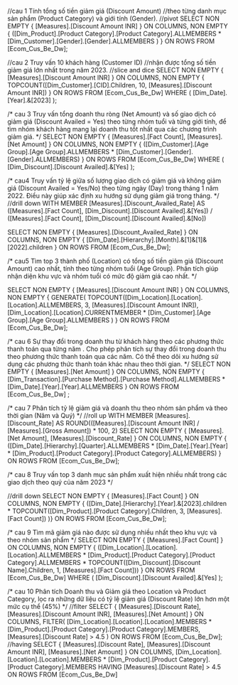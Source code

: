 //cau 1 Tính tổng số tiền giảm giá (Discount Amount) 
//theo từng danh mục sản phẩm (Product Category) và giới tính (Gender).
//pivot
SELECT 
    NON EMPTY { [Measures].[Discount Amount INR] } ON COLUMNS,
    NON EMPTY { 
        ([Dim_Product].[Product Category].[Product Category].ALLMEMBERS * 
         [Dim_Customer].[Gender].[Gender].ALLMEMBERS ) 
    } ON ROWS
FROM [Ecom_Cus_Be_Dw];


//cau 2 Truy vấn 10 khách hàng (Customer ID) 
//nhận được tổng số tiền giảm giá lớn nhất trong năm 2023.
//slice and dice
SELECT 
    NON EMPTY { [Measures].[Discount Amount INR] } ON COLUMNS, 
    NON EMPTY { 
		TOPCOUNT([Dim_Customer].[CID].Children, 
		10, 
		[Measures].[Discount Amount INR])
	} ON ROWS 
FROM [Ecom_Cus_Be_Dw]
WHERE 
    ( [Dim_Date].[Year].&[2023] );


/*
cau 3
Truy vấn tổng doanh thu ròng (Net Amount) và 
số giao dịch có giảm giá (Discount Availed = Yes) 
theo từng nhóm tuổi và từng giới tính, 
để tìm nhóm khách hàng mang lại doanh thu tốt nhất qua các chương trình giảm giá. 
*/
SELECT 
    NON EMPTY { [Measures].[Fact Count], [Measures].[Net Amount] } ON COLUMNS, 
    NON EMPTY { 
        ([Dim_Customer].[Age Group].[Age Group].ALLMEMBERS * 
         [Dim_Customer].[Gender].[Gender].ALLMEMBERS) 
    } ON ROWS 
FROM  [Ecom_Cus_Be_Dw]
WHERE 
    ( [Dim_Discount].[Discount Availed].&[Yes] );


/*
cau4
Truy vấn tỷ lệ giữa số lượng giao dịch có giảm giá 
và không giảm giá (Discount Availed = Yes/No) 
theo từng ngày (Day) trong tháng 1 năm 2022. 
Điều này giúp xác định xu hướng sử dụng giảm giá trong tháng.
*/
//drill down
WITH MEMBER [Measures].[Discount_Availed_Rate] AS
    ([Measures].[Fact Count], [Dim_Discount].[Discount Availed].&[Yes]) /
    ([Measures].[Fact Count], [Dim_Discount].[Discount Availed].&[No])

SELECT 
    NON EMPTY { [Measures].[Discount_Availed_Rate] } ON COLUMNS,
    NON EMPTY { 
        [Dim_Date].[Hierarchy].[Month].&[1]&[1]&[2022].children
    } ON ROWS
FROM 
    [Ecom_Cus_Be_Dw];

/*
cau5
Tìm top 3 thành phố (Location) 
có tổng số tiền giảm giá (Discount Amount) cao nhất, 
tính theo từng nhóm tuổi (Age Group). 
Phân tích giúp nhận diện khu vực và nhóm tuổi có mức độ giảm giá cao nhất.
*/

SELECT 
NON EMPTY { [Measures].[Discount Amount INR] } ON COLUMNS, 
NON EMPTY { 
    GENERATE(
        TOPCOUNT([Dim_Location].[Location].[Location].ALLMEMBERS, 3,
		[Measures].[Discount Amount INR]), 
        [Dim_Location].[Location].CURRENTMEMBER * 
        [Dim_Customer].[Age Group].[Age Group].ALLMEMBERS
    ) 
} ON ROWS 
FROM [Ecom_Cus_Be_Dw];

/*
cau 6
Sự thay đổi trong doanh thu từ khách hàng 
theo các phương thức thanh toán qua từng năm .
Cho phép phân tích sự thay đổi trong doanh thu 
theo phương thức thanh toán qua các năm. 
Có thể theo dõi xu hướng sử dụng 
các phương thức thanh toán khác nhau theo thời gian.
*/
SELECT 
    NON EMPTY { [Measures].[Net Amount] } ON COLUMNS, 
    NON EMPTY { 
        [Dim_Transaction].[Purchase Method].[Purchase Method].ALLMEMBERS * 
        [Dim_Date].[Year].[Year].ALLMEMBERS 
    } ON ROWS 
FROM [Ecom_Cus_Be_Dw] ;

/*
cau 7
Phân tích tỷ lệ giảm giá và doanh thu 
theo nhóm sản phẩm và theo thời gian (Năm và Quý)
*/
//roll up
WITH 
    MEMBER [Measures].[Discount_Rate] AS 
        ROUND(([Measures].[Discount Amount INR] / [Measures].[Gross Amount]) * 100, 2) 
SELECT 
    NON EMPTY { 
        [Measures].[Net Amount], 
        [Measures].[Discount_Rate] 
    } ON COLUMNS, 
    NON EMPTY { 
        ([Dim_Date].[Hierarchy].[Quarter].ALLMEMBERS * 
         [Dim_Date].[Year].[Year] * 
         [Dim_Product].[Product Category].[Product Category].ALLMEMBERS) 
    } ON ROWS 
FROM 
    [Ecom_Cus_Be_Dw];

/*
cau 8
Truy vấn top 3 danh mục sản phẩm xuất hiện nhiều nhất 
trong các giao dịch theo quý của năm 2023
*/

//drill down
SELECT 
    NON EMPTY { [Measures].[Fact Count] } ON COLUMNS, 
    NON EMPTY { 
	([Dim_Date].[Hierarchy].[Year].&[2023].children 
	* TOPCOUNT([Dim_Product].[Product Category].Children, 3, [Measures].[Fact Count]) 
	)} ON ROWS 
FROM [Ecom_Cus_Be_Dw];


/*
cau 9
Tìm mã giảm giá nào được sử dụng 
nhiều nhất theo khu vực và theo nhóm sản phẩm
*/
SELECT 
    NON EMPTY { [Measures].[Fact Count] } ON COLUMNS, 
    NON EMPTY { 
        ([Dim_Location].[Location].[Location].ALLMEMBERS * 
         [Dim_Product].[Product Category].[Product Category].ALLMEMBERS * 
         TOPCOUNT([Dim_Discount].[Discount Name].Children, 1, [Measures].[Fact Count])) 
    } ON ROWS 
FROM [Ecom_Cus_Be_Dw]
WHERE ( [Dim_Discount].[Discount Availed].&[Yes] );

/*
cau 10
Phân tích Doanh thu và Giảm giá theo Location và Product Category, 
lọc ra những dữ liệu có tỷ lệ giảm giá (Discount Rate) 
lớn hơn một mức cụ thể (45%) 
*/
//filter
SELECT 
    { [Measures].[Discount Rate], 
	[Measures].[Discount Amount INR], 
	[Measures].[Net Amount] } ON COLUMNS, 
    FILTER(
        [Dim_Location].[Location].[Location].MEMBERS * 
        [Dim_Product].[Product Category].[Product Category].MEMBERS, 
        [Measures].[Discount Rate] > 4.5
    ) ON ROWS 
FROM [Ecom_Cus_Be_Dw];
//having
SELECT 
    { [Measures].[Discount Rate], 
	[Measures].[Discount Amount INR], 
	[Measures].[Net Amount] } ON COLUMNS, 
    [Dim_Location].[Location].[Location].MEMBERS * 
    [Dim_Product].[Product Category].[Product Category].MEMBERS 
HAVING [Measures].[Discount Rate] > 4.5 
ON ROWS
FROM [Ecom_Cus_Be_Dw]